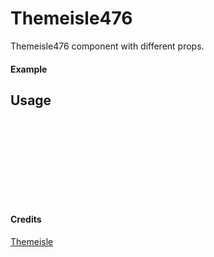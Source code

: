
<Meta of={Themeisle476} title="Themeisle/Themeisle476" />

# Themeisle476

Themeisle476 component with different props.

#### Example

<Canvas of={Themeisle476.Primary} />

## Usage

```ts
import { Themeisle476 } from "yadl-ui";

const Example = () => {
  return (
      <Themeisle476 />
  );
};

export default Example;
```

#### Credits
[Themeisle](https://themeisle.com/illustrations/)
